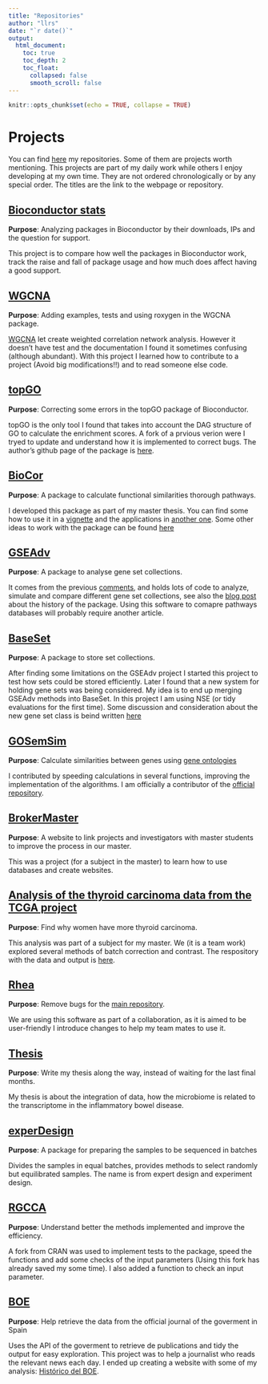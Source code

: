 ```yaml
---
title: "Repositories"
author: "llrs"
date: "`r date()`"
output:
  html_document:
    toc: true
    toc_depth: 2
    toc_float: 
      collapsed: false
      smooth_scroll: false
---
```


<script>
  (function(i,s,o,g,r,a,m){i['GoogleAnalyticsObject']=r;i[r]=i[r]||function(){
  (i[r].q=i[r].q||[]).push(arguments)},i[r].l=1*new Date();a=s.createElement(o),
  m=s.getElementsByTagName(o)[0];a.async=1;a.src=g;m.parentNode.insertBefore(a,m)
  })(window,document,'script','https://www.google-analytics.com/analytics.js','ga');

  ga('create', 'UA-57101844-4', 'auto');
  ga('send', 'pageview');

</script>


```r
knitr::opts_chunk$set(echo = TRUE, collapse = TRUE)
```

# Projects

You can find [here](https://github.com/llrs?tab=repositories) my repositories. Some of them are projects worth mentioning. This projects are part of my daily work while others I enjoy developing at my own time. They are not ordered chronologically or by any special order. The titles are the link to the webpage or repository.

## [Bioconductor stats](https://llrs.github.com/BiocStats/) 

**Purpose**:  Analyzing packages in Bioconductor by their downloads, IPs and the question for support.

This project is to compare how well the packages in Bioconductor work, track the raise and fall of package usage and how much does affect having a good support. 
    
## [WGCNA](https://github.com/llrs/WGCNA/) 

**Purpose**: Adding examples, tests and using roxygen in the WGCNA package.  

[WGCNA](https://labs.genetics.ucla.edu/horvath/CoexpressionNetwork/Rpackages/WGCNA/) let create weighted correlation network analysis. However it doesn't have test and the documentation I found it sometimes confusing (although abundant). With this project I learned how to contribute to a project (Avoid big modifications!!) and to read someone else code. 
    
##  [topGO](https://github.com/llrs/topGO) 

**Purpose**: Correcting some errors in the topGO package of Bioconductor.  

topGO is the only tool I found that takes into account the DAG structure of GO to calculate the enrichment scores. A fork of a prvious verion were I tryed to update and understand how it is implemented to correct bugs. The author's github page of the package is [here](https://github.com/adrianalexa/topGO). 
    
##  [BioCor](https://bioconductor.org/packages/BioCor) 

**Purpose**: A package to calculate functional similarities thorough pathways.  

I developed this package as part of my master thesis. You can find some how to use it in a [vignette](http://bioconductor.org/packages/release/bioc/vignettes/BioCor/inst/doc/BioCor.html) and the applications in [another one](http://bioconductor.org/packages/release/bioc/vignettes/BioCor/inst/doc/vignette2.html). Some other ideas to work with the package can be found [here](https://llrs.github.io/comments.html)


##  [GSEAdv](https://github.com/llrs/GSEAdv) 

**Purpose**: A package to analyse gene set collections.

It comes from the previous [comments](https://llrs.github.io/comments.html), and holds lots of code to analyze, simulate and compare different gene set collections, see also the [blog post](http://b101nfo.blogspot.com/2018/03/functional-enrichment-methods-and.html) about the history of the package. Using this software to comapre pathways databases will probably require another article.

##  [BaseSet](https://github.com/llrs/BaseSet) 

**Purpose**: A package to store set collections.

After finding some limitations on the GSEAdv project I started this project to test how sets could be stored efficiently. Later I found that a new system for holding gene sets was being considered. My idea is to end up merging GSEAdv methods into BaseSet. In this project I am using NSE (or tidy evaluations for the first time).
Some discussion and consideration about the new gene set class is beind written
[here](https://docs.google.com/document/d/1A3bs1rtbTo42Sgm9hPbLoG1lTGbQ-ITENaLRVyK2Njo/edit#)
    
##  [GOSemSim](https://github.com/GuangchuangYu/GOSemSim) 

**Purpose**: Calculate similarities between genes using [gene ontologies](http://www.geneontology.org/)

I contributed by speeding calculations in several functions, improving the implementation of the algorithms. I am officially a contributor of the [official repository](https://github.com/GuangchuangYu/GOSemSim).
    
##  [BrokerMaster](https://github.com/llrs/BrokerMaster) 

**Purpose**: A website to link projects and investigators with master students to improve the process in our master.

This was a project (for a subject in the master) to learn how to use databases and create websites.
    
## [Analysis of the thyroid carcinoma data from the TCGA project](https://llrs.github.com/IEO/IEO_report.html) 

**Purpose**: Find why women have more thyroid carcinoma.

This analysis was part of a subject for my master. 
We (it is a team work) explored several methods of batch correction and contrast. 
The respository with the data and output is [here](https://github.com/llrs/IEO).  
    
## [Rhea](https://github.com/llrs/Rhea) 

**Purpose**: Remove bugs for the [main repository](https://github.com/Lagkouvardos/Rhea).  

We are using this software as part of a collaboration, as it is aimed to be user-friendly I introduce  changes to help my team mates to use it. 

## [Thesis](https://llrs.github.com/thesis/) 

**Purpose**: Write my thesis along the way, instead of waiting for the last final months.

My thesis is about the integration of data, how the microbiome is related to the transcriptome in the inflammatory bowel disease.

## [experDesign](https://github.com/llrs/experDesign)

**Purpose**: A package for preparing the samples to be sequenced in batches

Divides the samples in equal batches, provides methods to select randomly but equilibrated samples. The name is from  expert design and experiment design.

## [RGCCA](https://github.com/llrs/RGCCA)

**Purpose**: Understand better the methods implemented and improve the efficiency.

A fork from CRAN was used to implement tests to the package, speed the functions and add some checks of the input parameters (Using this fork has already saved my some time).
I also added a function to check an input parameter.

## [BOE](https://github.com/rOpenSpain/BOE)

**Purpose**: Help retrieve the data from the official journal of the goverment in Spain

Uses the API of the goverment to retrieve de publications and tidy the output for easy exploration.
This project was to help a journalist who reads the relevant news each day. I ended up creating a website with some of my analysis: [Histórico del BOE](https://llrs.github.io/BOE_historico/).
